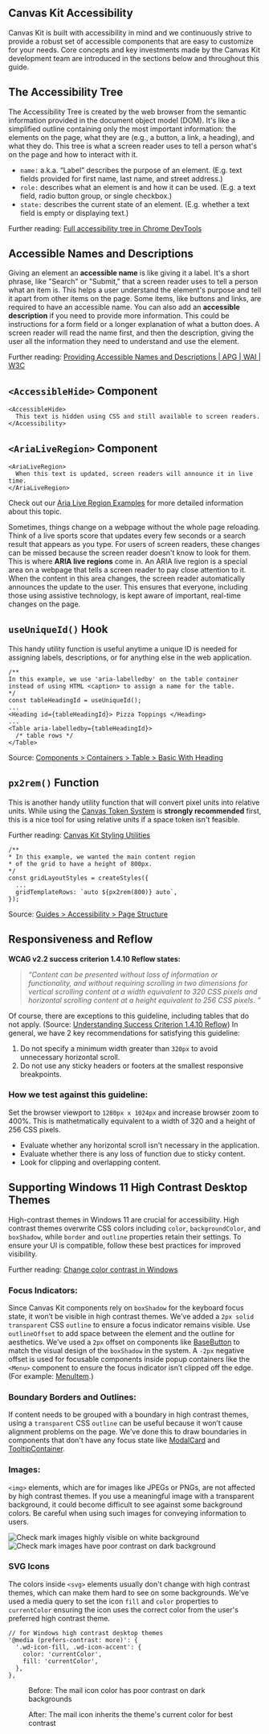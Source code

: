 
<Meta title="Guides/Accessibility/Overview" />

## Canvas Kit Accessibility

Canvas Kit is built with accessibility in mind and we continuously strive to provide a robust set of
accessible components that are easy to customize for your needs. Core concepts and key investments
made by the Canvas Kit development team are introduced in the sections below and throughout this
guide.

## The Accessibility Tree

The Accessibility Tree is created by the web browser from the semantic information provided in the
document object model (DOM). It's like a simplified outline containing only the most important
information: the elements on the page, what they are (e.g., a button, a link, a heading), and what
they do. This tree is what a screen reader uses to tell a person what's on the page and how to
interact with it.

- `name:` a.k.a. “Label” describes the purpose of an element. (E.g. text fields provided for first
  name, last name, and street address.)
- `role:` describes what an element is and how it can be used. (E.g. a text field, radio button
  group, or single checkbox.)
- `state:` describes the current state of an element. (E.g. whether a text field is empty or
  displaying text.)

Further reading:
[Full accessibility tree in Chrome DevTools](https://developer.chrome.com/blog/full-accessibility-tree#main-content)

## Accessible Names and Descriptions

Giving an element an **accessible name** is like giving it a label. It's a short phrase, like
"Search" or "Submit," that a screen reader uses to tell a person what an item is. This helps a user
understand the element's purpose and tell it apart from other items on the page. Some items, like
buttons and links, are required to have an accessible name. You can also add an **accessible
description** if you need to provide more information. This could be instructions for a form field
or a longer explanation of what a button does. A screen reader will read the name first, and then
the description, giving the user all the information they need to understand and use the element.

Further reading:
[Providing Accessible Names and Descriptions | APG | WAI | W3C](https://www.w3.org/WAI/ARIA/apg/practices/names-and-descriptions/)

## `<AccessibleHide>` Component

```
<AccessibleHide>
  This text is hidden using CSS and still available to screen readers.
</Accessibility>
```

## `<AriaLiveRegion>` Component

```
<AriaLiveRegion>
  When this text is updated, screen readers will announce it in live time.
</AriaLiveRegion>
```

Check out our
[Aria Live Region Examples](?path=/docs/guides-accessibility-examples-aria-live-regions--docs) for
more detailed information about this topic.

Sometimes, things change on a webpage without the whole page reloading. Think of a live sports score
that updates every few seconds or a search result that appears as you type. For users of screen
readers, these changes can be missed because the screen reader doesn't know to look for them. This
is where **ARIA live regions** come in. An ARIA live region is a special area on a webpage that
tells a screen reader to pay close attention to it. When the content in this area changes, the
screen reader automatically announces the update to the user. This ensures that everyone, including
those using assistive technology, is kept aware of important, real-time changes on the page.

## `useUniqueId()` Hook

This handy utility function is useful anytime a unique ID is needed for assigning labels,
descriptions, or for anything else in the web application.

```
/**
In this example, we use 'aria-labelledby' on the table container
instead of using HTML <caption> to assign a name for the table.
*/
const tableHeadingId = useUniqueId();
...
<Heading id={tableHeadingId}> Pizza Toppings </Heading>
...
<Table aria-labelledby={tableHeadingId}>
  /* table rows */
</Table>

```

Source:
[Components > Containers > Table > Basic With Heading](?path=/story/components-containers-table--basic-with-heading)

## `px2rem()` Function

This is another handy utility function that will convert pixel units into relative units. While
using the [Canvas Token System](?path=/docs/guides-tokens-migration-overview--docs) is **strongly
recommended** first, this is a nice tool for using relative units if a space token isn't feasible.

Further reading: [Canvas Kit Styling Utilities](?path=/docs/styling-utilities--docs)

```
/**
* In this example, we wanted the main content region
* of the grid to have a height of 800px.
*/
const gridLayoutStyles = createStyles({
  ...
  gridTemplateRows: `auto ${px2rem(800)} auto`,
});
```

Source:
[Guides > Accessibility > Page Structure](?path=/docs/guides-accessibility-page-structure--docs)

## Responsiveness and Reflow

**WCAG v2.2 success criterion 1.4.10 Reflow states:**

> _“Content can be presented without loss of information or functionality, and without requiring
> scrolling in two dimensions for vertical scrolling content at a width equivalent to 320 CSS pixels
> and horizontal scrolling content at a height equivalent to 256 CSS pixels. ”_

Of course, there are exceptions to this guideline, including tables that do not apply. (Source:
[Understanding Success Criterion 1.4.10 Reflow](https://www.w3.org/WAI/WCAG22/Understanding/reflow.html))
In general, we have 2 key recommendations for satisfying this guideline:

1. Do not specify a minimum width greater than `320px` to avoid unnecessary horizontal scroll.
2. Do not use any sticky headers or footers at the smallest responsive breakpoints.

### How we test against this guideline:

Set the browser viewport to `1280px x 1024px` and increase browser zoom to 400%. This is
mathetmatically equivalent to a width of 320 and a height of 256 CSS pixels.

- Evaluate whether any horizontal scroll isn't necessary in the application.
- Evaluate whether there is any loss of function due to sticky content.
- Look for clipping and overlapping content.

## Supporting Windows 11 High Contrast Desktop Themes

High-contrast themes in Windows 11 are crucial for accessibility. High contrast themes overwrite CSS
colors including `color`, `backgroundColor`, and `boxShadow`, while `border` and `outline`
properties retain their settings. To ensure your UI is compatible, follow these best practices for
improved visibility.

Further reading:
[Change color contrast in Windows](https://support.microsoft.com/en-us/windows/change-color-contrast-in-windows-fedc744c-90ac-69df-aed5-c8a90125e696)

### Focus Indicators:

Since Canvas Kit components rely on `boxShadow` for the keyboard focus state, it won’t be visible in
high contrast themes. We’ve added a `2px solid transparent` CSS `outline` to ensure a focus
indicator remains visible. Use `outlineOffset` to add space between the element and the outline for
aesthetics. We’ve used a `2px` offset on components like
[BaseButton](https://github.com/Workday/canvas-kit/blob/master/modules/react/button/lib/BaseButton.tsx)
to match the visual design of the `boxShadow` in the system. A `-2px` negative offset is used for
focusable components inside popup containers like the `<Menu>` component to ensure the focus
indicator isn’t clipped off the edge. (For example:
[MenuItem](https://github.com/Workday/canvas-kit/blob/master/modules/react/menu/lib/MenuItem.tsx).)

### Boundary Borders and Outlines:

If content needs to be grouped with a boundary in high contrast themes, using a `transparent` CSS
`outline` can be useful because it won’t cause alignment problems on the page. We’ve done this to
draw boundaries in components that don't have any focus state like
[ModalCard](https://github.com/Workday/canvas-kit/blob/master/modules/react/modal/lib/ModalCard.tsx)
and
[TooltipContainer](https://github.com/Workday/canvas-kit/blob/master/modules/react/tooltip/lib/TooltipContainer.tsx).

### Images:

`<img>` elements, which are for images like JPEGs or PNGs, are not affected by high contrast themes.
If you use a meaningful image with a transparent background, it could become difficult to see
against some background colors. Be careful when using such images for conveying information to
users.

<Flex justifyContent="space-around">
  <img src={checkMark} alt="Check mark images highly visible on white background" />
  <img src={checkMarkWhcm} alt="Check mark images have poor contrast on dark background" />
</Flex>

### SVG Icons

The colors inside `<svg>` elements usually don't change with high contrast themes, which can make
them hard to see on some backgrounds. We’ve used a media query to set the icon `fill` and `color`
properties to `currentColor` ensuring the icon uses the correct color from the user's preferred high
contrast theme.

```
// for Windows high contrast desktop themes
'@media (prefers-contrast: more)': {
  '.wd-icon-fill, .wd-icon-accent': {
    color: 'currentColor',
    fill: 'currentColor',
  },
},
```

<Flex justifyContent='space-around'>
<figure margin='0'>
  <img src={iconBefore} alt="" />
  <figcaption>Before: The mail icon color has poor contrast on dark backgrounds</figcaption>
</figure>

<figure margin='0'>
  <img src={iconAfter} alt="" />
  <figcaption>After: The mail icon inherits the theme's current color for best contrast</figcaption>
</figure>
</Flex>
